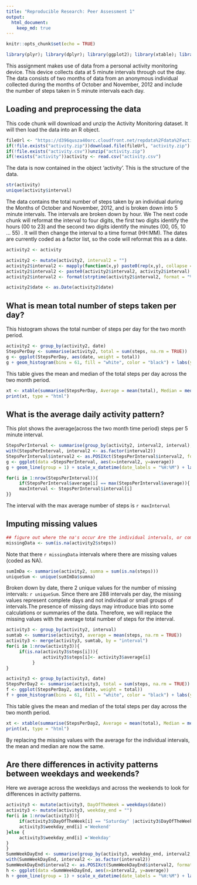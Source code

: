 ---
title: "Reproducible Research: Peer Assessment 1"
output: 
  html_document:
    keep_md: true
---

```{r setup}
knitr::opts_chunk$set(echo = TRUE)

library(plyr); library(dplyr); library(ggplot2); library(xtable); library(lubridate)
```

This assignment makes use of data from a personal activity monitoring device. This device collects data at 5 minute intervals through out the day. The data consists of two months of data from an anonymous individual collected during the months of October and November, 2012 and include the number of steps taken in 5 minute intervals each day.

## Loading and preprocessing the data

This code chunk will download and unzip the Activity Monitoring dataset. It will then load the data into an R object.
```{r GetData}
fileUrl <- "https://d396qusza40orc.cloudfront.net/repdata%2Fdata%2Factivity.zip"
if(!file.exists("activity.zip"))download.file(fileUrl, "activity.zip")
if(!file.exists("activity.csv"))unzip("activity.zip")
if(!exists("activity"))activity <- read.csv("activity.csv")
```

The data is now contained in the object 'activity'. This is the structure of the data.
```{r DataStructure}
str(activity)
unique(activity$interval)
```

The data contains the total number of steps taken by an individual during the Months of October and November, 2012, and is broken down into 5 minute intervals. The intervals are broken down by hour. We The next code chunk will reformat the interval to four digits, the first two digits identify the hours (00 to 23) and the second two digits identify the minutes (00, 05, 10 ... 55) . It will then change the interval to a time format (HH:MM). The dates are currently coded as a factor list, so the code will reformat this as a date. 

```{r, preprocessing_of_data}
activity2 <- activity

activity2 <- mutate(activity2, interval2 = "")
activity2$interval2 <- mapply(function(x,y) paste0(rep(x,y), collapse = ""),0,4 - nchar(activity2$interval))
activity2$interval2 <- paste0(activity2$interval2, activity2$interval)
activity2$interval2 <- format(strptime(activity2$interval2, format = "%H%M"), format = "%H:%M")

activity2$date <- as.Date(activity2$date)
```

## What is mean total number of steps taken per day?

This histogram shows the total number of steps per day for the two month period. 

```{r, mean_steps_per_day}
activity2 <- group_by(activity2, date)
StepsPerDay <- summarise(activity2, total = sum(steps, na.rm = TRUE))
g <- ggplot(StepsPerDay, aes(date, weight = total))
g + geom_histogram(bins = 61, fill = "white", color = "black") + labs(y ="Total Steps", x ="Date", title = "Total Steps per Day from October 1, 2012 thru November 30, 2012")

```
  
This table gives the mean and median of the total steps per day across the two month period.
```{r, show_mean_and_median_table, results="asis"}

xt <- xtable(summarise(StepsPerDay, Average = mean(total), Median = median(total)), caption = "Step per Day")
print(xt, type = "html")

```


## What is the average daily activity pattern?

This plot shows the average(across the two month time period) steps per 5 minute interval.
```{r average_daily_activity_pattern}

StepsPerInterval <- summarise(group_by(activity2, interval2, interval), average = mean(steps, na.rm = TRUE))
with(StepsPerInterval, interval2 <- as.factor(interval2))
StepsPerInterval$interval2 <- as.POSIXct(StepsPerInterval$interval2, format="%H:%M")
g <- ggplot(data =StepsPerInterval, aes(x=interval2, y=average))
g + geom_line(group = 1) + scale_x_datetime(date_labels = "%H:%M") + labs(x = "Interval (HH:MM)", y = "Average Steps", title = "Variation in average steps through the day")

for(i in 1:nrow(StepsPerInterval)){
     if(StepsPerInterval$average[i] == max(StepsPerInterval$average)){
     maxInterval <- StepsPerInterval$interval[i]
}}
```
The interval with the max average number of steps is `r maxInterval`  


## Imputing missing values

```{r how_many_missing_values}
## figure out where the na's occur Are the individual intervals, or complete days of missing values?
missingData <- sum(is.na(activity2$steps))
```
Note that there `r missingData` intervals where there are missing values (coded as NA).
```{r location_of_missing_values}
sumImDa <- summarise(activity2, sumna = sum(is.na(steps)))
uniqueSum <- unique(sumImDa$sumna)
```
Broken down by date, there 2 unique values for the number of missing intervals: `r uniqueSum`. Since there are 288 intervals per day, the missing values represent complete days and not individual or small groups of intervals.The presence of missing days may introduce bias into some calculations or summaries of the data. Therefore, we will replace the missing values with the average total number of steps for the interval.

```{r days_of_the_week}
activity3 <- group_by(activity2, interval)
sumtab <- summarise(activity3, average = mean(steps, na.rm = TRUE))
activity3 <- merge(activity3, sumtab, by = "interval")
for(i in 1:nrow(activity3)){
     if(is.na(activity3$steps[i])){
              activity3$steps[i]<- activity3$average[i]
          }
}

activity3 <- group_by(activity3, date)
StepsPerDay2 <- summarise(activity3, total = sum(steps, na.rm = TRUE))
f <- ggplot(StepsPerDay2, aes(date, weight = total))
f + geom_histogram(bins = 61, fill = "white", color = "black") + labs(y ="Total Steps", x ="Date", title = "Total Steps per Day October 1, 2012 thru November 30, 2012 with replacement of NAs")
```

This table gives the mean and median of the total steps per day across the two month period.

```{r, show_mean_and_median_table_with_replacement, results="asis"}

xt <- xtable(summarise(StepsPerDay2, Average = mean(total), Median = median(total)), caption = "Step per Day")
print(xt, type = "html")

```
By replacing the missing values with the average for the individual intervals, the mean and median are now the same.


## Are there differences in activity patterns between weekdays and weekends?

Here we average across the weekdays and across the weekends to look for differences in activity patterns.
```{r weekdays_weekends}
activity3 <- mutate(activity3, DayOfTheWeek = weekdays(date))
activity3 <- mutate(activity3, weekday_end = "")
for(i in 1:nrow(activity3)){
     if(activity3$DayOfTheWeek[i] == "Saturday" |activity3$DayOfTheWeek[i] == "Sunday"){
     activity3$weekday_end[i] ='Weekend'
}else {
     activity3$weekday_end[i] ='Weekday'
}
}
SummWeekDayEnd <- summarise(group_by(activity3, weekday_end, interval2, interval), average = mean(steps, na.rm = TRUE))
with(SummWeekDayEnd, interval2 <- as.factor(interval2))
SummWeekDayEnd$interval2 <- as.POSIXct(SummWeekDayEnd$interval2, format="%H:%M")
h <- ggplot(data =SummWeekDayEnd, aes(x=interval2, y=average))
h + geom_line(group = 1) + scale_x_datetime(date_labels = "%H:%M") + labs(x = "Interval (HH:MM)", y = "Average Steps", title = "Variation in average steps through out Weekdays and Weekend days") + facet_grid(SummWeekDayEnd$weekday_end~.)

```






